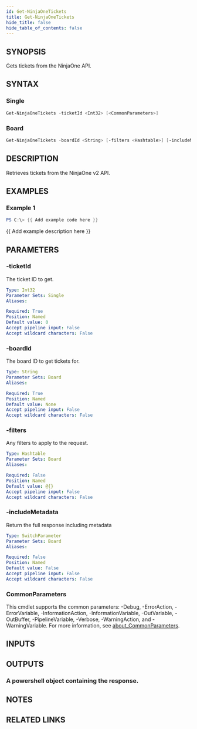 ```yaml
---
id: Get-NinjaOneTickets
title: Get-NinjaOneTickets
hide_title: false
hide_table_of_contents: false
---
```


## SYNOPSIS

Gets tickets from the NinjaOne API.

## SYNTAX

### Single

```powershell
Get-NinjaOneTickets -ticketId <Int32> [<CommonParameters>]
```

### Board

```powershell
Get-NinjaOneTickets -boardId <String> [-filters <Hashtable>] [-includeMetadata] [<CommonParameters>]
```

## DESCRIPTION

Retrieves tickets from the NinjaOne v2 API.

## EXAMPLES

### Example 1

```powershell
PS C:\> {{ Add example code here }}
```

{{ Add example description here }}

## PARAMETERS

### -ticketId

The ticket ID to get.

```yaml
Type: Int32
Parameter Sets: Single
Aliases:

Required: True
Position: Named
Default value: 0
Accept pipeline input: False
Accept wildcard characters: False
```

### -boardId

The board ID to get tickets for.

```yaml
Type: String
Parameter Sets: Board
Aliases:

Required: True
Position: Named
Default value: None
Accept pipeline input: False
Accept wildcard characters: False
```

### -filters

Any filters to apply to the request.

```yaml
Type: Hashtable
Parameter Sets: Board
Aliases:

Required: False
Position: Named
Default value: @{}
Accept pipeline input: False
Accept wildcard characters: False
```

### -includeMetadata

Return the full response including metadata

```yaml
Type: SwitchParameter
Parameter Sets: Board
Aliases:

Required: False
Position: Named
Default value: False
Accept pipeline input: False
Accept wildcard characters: False
```

### CommonParameters

This cmdlet supports the common parameters: -Debug, -ErrorAction, -ErrorVariable, -InformationAction, -InformationVariable, -OutVariable, -OutBuffer, -PipelineVariable, -Verbose, -WarningAction, and -WarningVariable. For more information, see [about_CommonParameters](http://go.microsoft.com/fwlink/?LinkID=113216).

## INPUTS

## OUTPUTS

### A powershell object containing the response.

## NOTES

## RELATED LINKS
